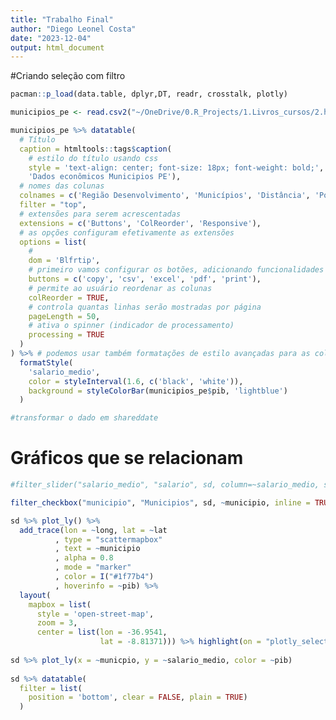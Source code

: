 ```yaml
---
title: "Trabalho Final"
author: "Diego Leonel Costa"
date: "2023-12-04"
output: html_document
---
```

#Criando seleção com filtro
```r
pacman::p_load(data.table, dplyr,DT, readr, crosstalk, plotly)

municipios_pe <- read.csv2("~/OneDrive/0.R_Projects/1.Livros_cursos/2.hugo_ml/hugo_ml_drcp/bases_originais/clusters_municipios_pe.csv", fileEncoding = "latin1")
```

```r

municipios_pe %>% datatable(
  # Título
  caption = htmltools::tags$caption(
    # estilo do título usando css
    style = 'text-align: center; font-size: 18px; font-weight: bold;',
    'Dados econômicos Municipios PE'),
  # nomes das colunas
  colnames = c('Região Desenvolvimento', 'Municípios', 'Distância', 'População', 'PIB', 'vab', "maior_vab", "lat", "long", "ICMS", "IPI", "IPVA", "salario_medio", "pop_ocu_per", "código", "mort_inf"),
  filter = "top",
  # extensões para serem acrescentadas
  extensions = c('Buttons', 'ColReorder', 'Responsive'),
  # as opções configuram efetivamente as extensões
  options = list(
    #
    dom = 'Blfrtip',
    # primeiro vamos configurar os botões, adicionando funcionalidades
    buttons = c('copy', 'csv', 'excel', 'pdf', 'print'),
    # permite ao usuário reordenar as colunas
    colReorder = TRUE,
    # controla quantas linhas serão mostradas por página
    pageLength = 50, 
    # ativa o spinner (indicador de processamento)
    processing = TRUE
  )
) %>% # podemos usar também formatações de estilo avançadas para as colunas
  formatStyle(
    'salario_medio',
    color = styleInterval(1.6, c('black', 'white')),
    background = styleColorBar(municipios_pe$pib, 'lightblue')
  )

#transformar o dado em shareddate
```

# Gráficos que se relacionam

```r

#filter_slider("salario_medio", "salario", sd, column=~salario_medio, step=0.1, width=250)

filter_checkbox("municipio", "Municipios", sd, ~municipio, inline = TRUE)

sd %>% plot_ly() %>% 
  add_trace(lon = ~long, lat = ~lat
          , type = "scattermapbox"
          , text = ~municipio
          , alpha = 0.8
          , mode = "marker"
          , color = I("#1f77b4")
          , hoverinfo = ~pib) %>%
  layout(
    mapbox = list(
      style = 'open-street-map',
      zoom = 3,
      center = list(lon = -36.9541, 
                    lat = -8.81371))) %>% highlight(on = "plotly_selected", off = "plotly_deselect", color = 'red')
  
sd %>% plot_ly(x = ~municpio, y = ~salario_medio, color = ~pib)
  
sd %>% datatable(
  filter = list(
    position = 'bottom', clear = FALSE, plain = TRUE)
  )

```

